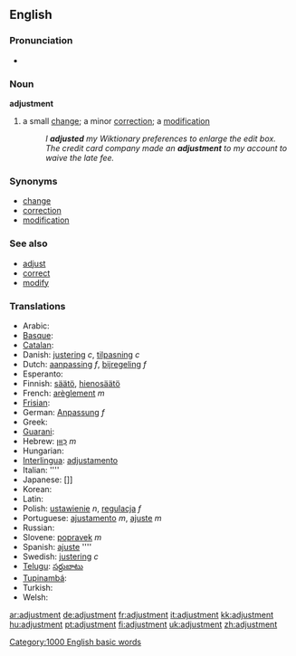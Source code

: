 ==English==

===Pronunciation===
*{{audio|en-us-adjustment.ogg|Audio (US)}}

===Noun===
'''adjustment'''
#a small [[change]]; a minor [[correction]]; a [[modification]]
#:''I '''adjusted''' my Wiktionary preferences to enlarge the edit box.''
#:''The credit card company made an '''adjustment''' to my account to waive the late fee.''

===Synonyms===
*[[change]]
*[[correction]]
*[[modification]]

===See also===
*[[adjust]]
*[[correct]]
*[[modify]]

===Translations===
*Arabic: [[]]
*[[Basque]]: [[]]
*[[Catalan]]: [[]]
*Danish: [[justering]] ''c'', [[tilpasning]] ''c''
*Dutch: [[aanpassing]] ''f'', [[bijregeling]] ''f''
*Esperanto: [[]]
*Finnish: [[säätö]], [[hienosäätö]]
*French: [[arèglement]] ''m''
*[[Frisian]]: [[]]
*German: [[Anpassung]] ''f''
*Greek: [[]]
*[[Guarani]]: [[]]
*Hebrew: [[כִּוּוּן]] ''m''
*Hungarian: [[]]
*[[Interlingua]]: [[adjustamento]]
*Italian: [[]] ''''
*Japanese: []]
*Korean: [[]]
*Latin: [[]]
*Polish: [[ustawienie]] ''n'', [[regulacja]] ''f''
*Portuguese: [[ajustamento]] ''m'', [[ajuste]] ''m''
*Russian: [[]]
*Slovene: [[popravek]] ''m''
*Spanish: [[ajuste]] ''''
*Swedish: [[justering]] ''c''
*[[Telugu]]: [[సర్దుబాటు]]
*[[Tupinambá]]: [[]]
*Turkish: [[]]
*Welsh: [[]]

[[Category:1000 English basic words]]

[[ar:adjustment]]
[[de:adjustment]]
[[fr:adjustment]]
[[it:adjustment]]
[[kk:adjustment]]
[[hu:adjustment]]
[[pt:adjustment]]
[[fi:adjustment]]
[[uk:adjustment]]
[[zh:adjustment]]